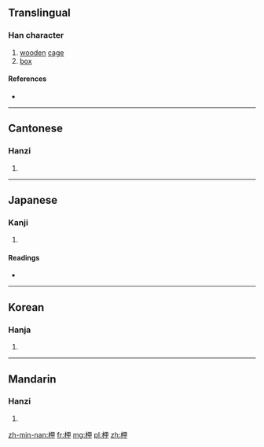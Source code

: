 ==Translingual==

===Han character===
{{Han char|rn=75|rad=木|as=05|sn=9|four=4695<sub>0</sub>|canj=木田中 (DWL)|ids=⿰[[木]][[甲]]}}

# [[wooden]] [[cage]]
# [[box]]

====References====
* {{Han ref|kx=0519.100|dkj=14628|dj=0907.110|hdz=21182.030|uh=67D9|ud=26585|bh=AC6A|bd=44138}}

----

==Cantonese==

===Hanzi===
{{yue-hanzi|jyut=|y=haap6}}

# {{defn|lang=yue|sort=木05}}

----

==Japanese==

===Kanji===
{{ja-kanji|grade=|rs=木05}}

# {{defn|lang=ja|sort=木05}}

====Readings====
* {{ja-readings|on=[[こう]] (kō), [[ごう]] (gō), [[おう]] (ō), [[よう]] (yō)|kun=[[おり]] (ori)}}

----

==Korean==

===Hanja===
{{ko-hanja|hangeul=합|eumhun=|rv=hap|mr=hap|y=hap}}

# {{defn|lang=ko|sort=木05}}

----

==Mandarin==

===Hanzi===
{{cmn-hanzi|pin=[[xiá]] ([[xia2]])|wg=hsia<sup>2</sup>}}

# {{defn|lang=cmn|sort=木05}}

[[zh-min-nan:柙]]
[[fr:柙]]
[[mg:柙]]
[[pl:柙]]
[[zh:柙]]